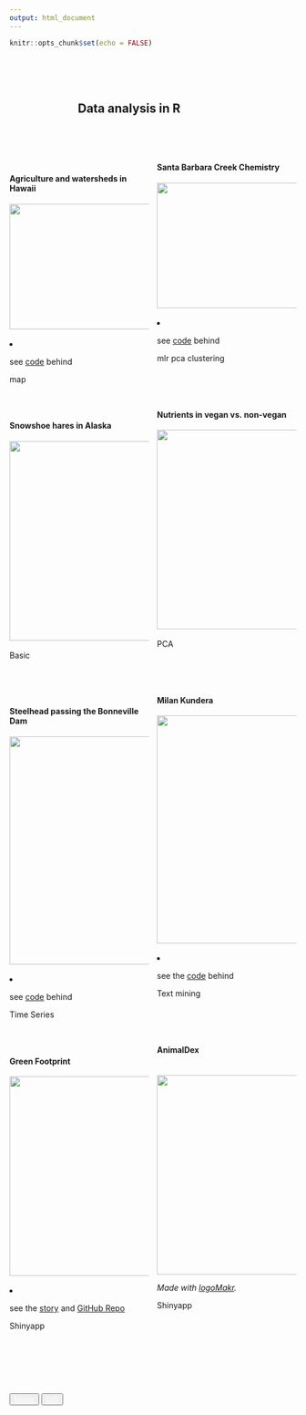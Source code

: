 ```yaml
---
output: html_document
---
```


```r
knitr::opts_chunk$set(echo = FALSE)
```

<style>
  .col2 {
    columns: 2 200px;         /* number of columns and width in pixels*/
    -webkit-columns: 2 200px; /* chrome, safari */
    -moz-columns: 2 200px;    /* firefox */

  }
  .button{
  background:"white"
  }
</style>

<br><br><br>

<center>

<h2>Data analysis in R&emsp;&emsp;&emsp;&emsp;</h2>

</center>

<br><br><br>

<div class="col2">
<h4>Agriculture and watersheds in Hawaii</h4>
  <a href="projects/map_hawaii.html">
    <img alt="" src="projects/image/Hawaiian_Islands_Map.jpg" width="350" height="220">
  </a>
  <br><br>
    <li>
      <p>
        see <a href="projects/map_hawaii_code.html">code</a> behind
      </p>
    </li>
  <span class="badge" >map</span>
  
<h4>Santa Barbara Creek Chemistry</h4>
<a href="projects/sb_creek.html">
    <img alt="" src="projects/image/sb_creek.png" width="350" height="220">
  </a>
  <br><br>
    <li>
      <p>
        see <a href="projects/sb_creek_code.html">code</a> behind
      </p>
    </li>
  <span class="badge" >mlr</span> <span class="badge" >pca</span> <span class="badge" >clustering</span>
</div>

<br>


<div class="col2">
<h4>Snowshoe hares in Alaska</h4>
  <a href="projects/snowshoe.html">
    <img alt="" src="projects/image/snowshoe_cover.png" width="350">
  </a>
<br><br>
<span class="badge" >Basic</span>
<br><br>

<h4>Nutrients in vegan vs. non-vegan</h4>
  <a href="projects/nutrient.html">
    <img alt="" src="projects/image/food_cover.png" width="350">
  </a>
<br><br>
<span class="badge" >PCA</span>

</div>

<br>

<div class="col2">

<h4>Steelhead passing the Bonneville Dam</h4>
  <a href="projects/steelhead_salmon_migration.html">
    <img alt="" src="projects/image/steelhead.jpeg" height="400">
  </a>
  <br><br>
    <li>
      <p>
        see <a href="projects/steelhead_salmon_migration_code.html">code</a> behind
      </p>
    </li>
  <span class="badge">Time Series</span>

<h4>Milan Kundera</h4>
  <a href="projects/text_mining_on_the_unbearable.html">
    <img alt="" src="projects/image/unbearable.jpg" height="400">
  </a>
  <br><br>
    <li>
      <p>
        see the <a href="projects/text_mining_on_the_unbearable_code.html">code</a> behind
      </p>
    </li>
  <span class="badge" >Text mining</span>
</div>


<br>


<div class="col2">
<h4>Green Footprint</h4>
  <a href="https://ruoyuwang.shinyapps.io/GreenFootprint/">
    <img alt="" src="projects/image/green_fp.png" height="350" >
  </a>
  <br><br>
    <li>
      <p>
        see the <a href="https://devpost.com/software/greentrack-ss-rw">story</a> and <a href="https://github.com/Ruoyu-Wang108/greentrack-ss-rw">GitHub Repo</a>
      </p>
    </li>
  <span class="badge" >Shinyapp</span>
  <br><br>

<h4>AnimalDex</h4>
<br>
   <img alt="" src="projects/image/coming_soon.png" height="350">   
  
  *Made with [logoMakr](https://logomakr.com).*
  
  <span class="badge" >Shinyapp</span>
</div>

<br>



<br><br>


<div  align="center" id="footer">
  <button type="button" class="btn btn-primary disabled">
    <a href="index.html" style="color:white">Home</a>
  </button>
  <button type="button" class="btn btn-primary disabled">
    <a href="gis.html" style="color:white">GIS</a>
  </button>
</div>
